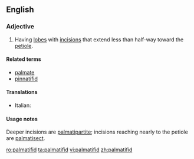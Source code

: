 ==English==

===Adjective===
{{en-adj}}

# {{label|en|botany|of leaves}} Having [[lobe]]s with [[incision]]s that extend less than half-way toward the [[petiole]].

====Related terms====
* [[palmate]]
* [[pinnatifid]]

====Translations====
{{trans-top|leaf type}}
* Italian: {{t|it|palmatifido}}
{{trans-mid}}
{{trans-bottom}}

====Usage notes====
Deeper incisions are [[palmatipartite]]; incisions reaching nearly to the petiole are [[palmatisect]].

[[ro:palmatifid]]
[[ta:palmatifid]]
[[vi:palmatifid]]
[[zh:palmatifid]]